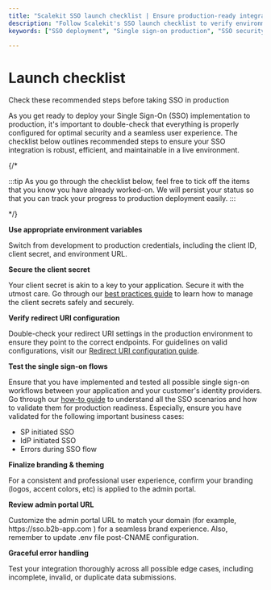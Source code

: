 ```yaml
---
title: "Scalekit SSO launch checklist | Ensure production-ready integration"
description: "Follow Scalekit's SSO launch checklist to verify environment variables, secure client secrets, configure redirect URIs, and test SSO flows before going live."
keywords: ["SSO deployment", "Single sign-on production", "SSO security", "SSO user experience", "Environment variables configuration", "Client secret security", "Redirect URI setup", "SSO branding", "Admin portal customization", "SSO error handling", "B2B application security", "Identity management", "Authentication best practices", "SSO implementation checklist", "Enterprise SSO deployment"]

---
```

# Launch checklist

<Subtitle>
    Check these recommended steps before taking SSO in production
</Subtitle>

As you get ready to deploy your Single Sign-On (SSO) implementation to production, it's important to double-check that everything is properly configured for optimal security and a seamless user experience. The checklist below outlines recommended steps to ensure your SSO integration is robust, efficient, and maintainable in a live environment.

{/* <div className="page_right_hint">
:::tip
As you go through the checklist below, feel free to tick off the items that you know you have already worked-on. We will persist your status so that you can track your progress to production deployment easily.
:::
</div> */}

<LabeledCheckbox id="1"> **Use appropriate environment variables** </LabeledCheckbox>

Switch from development to production credentials, including the client ID, client secret, and environment URL.

<LabeledCheckbox id="2"> **Secure the client secret** </LabeledCheckbox>

Your client secret is akin to a key to your application. Secure it with the utmost care. Go through our [best practices guide](/sso/guides/key-concepts/manage-client-secrets) to learn how to manage the client secrets safely and securely.

<LabeledCheckbox id="3"> **Verify redirect URI configuration** </LabeledCheckbox>

Double-check your redirect URI settings in the production environment to ensure they point to the correct endpoints. For guidelines on valid configurations, visit our [Redirect URI configuration guide](/sso/guides/key-concepts/redirect-uri).

<LabeledCheckbox id="4"> **Test the single sign-on flows** </LabeledCheckbox>

Ensure that you have implemented and tested all possible single sign-on workflows between your application and your customer's identity providers. Go through our [how-to guide](/sso/test-sso) to understand all the SSO scenarios and how to validate them for production readiness. Especially, ensure you have validated for the following important business cases:

- SP initiated SSO
- IdP initiated SSO
- Errors during SSO flow

<LabeledCheckbox id="5"> **Finalize branding & theming** </LabeledCheckbox>

For a consistent and professional user experience, confirm your branding (logos, accent colors, etc) is applied to the admin portal.

<LabeledCheckbox id="6"> **Review admin portal URL** </LabeledCheckbox>

Customize the admin portal URL to match your domain (for example, <SimpleCode>https:<span></span>//sso.b2b-app.com </SimpleCode>) for a seamless brand experience. Also, remember to update <SimpleCode>.env</SimpleCode> file post-CNAME configuration.

<LabeledCheckbox id="7"> **Graceful error handling** </LabeledCheckbox>

Test your integration thoroughly across all possible edge cases, including incomplete, invalid, or duplicate data submissions.
